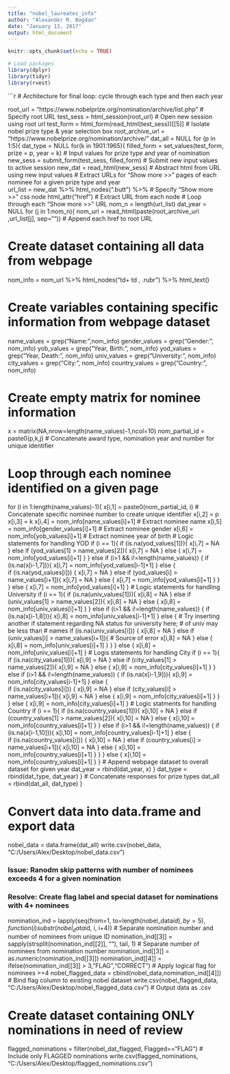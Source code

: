 ---
title: "nobel_laureates_info"
author: "Alexander R. Bogdan"
date: "January 13, 2017"
output: html_document
---

```{r setup, include=FALSE}
knitr::opts_chunk$set(echo = TRUE)
```

```{r, echo=FALSE}
# Load packages 
library(dplyr)
library(tidyr)
library(rvest)
```


```{r}
# Architecture for final loop: cycle through each type and then each year

root_url = "https://www.nobelprize.org/nomination/archive/list.php" # Specify root URL
test_sess = html_session(root_url) # Open new session using root url
test_form = html_form(read_html(test_sess))[[5]] # Isolate nobel prize type & year selection box
root_archive_url = "https://www.nobelprize.org/nomination/archive/"
dat_all = NULL
for (p in 1:5){
  dat_type = NULL
  for(k in 1901:1965){
    filled_form = set_values(test_form, prize = p, year = k) # Input values for prize type and year of nomination
    new_sess = submit_form(test_sess, filled_form) # Submit new input values to active session
    new_dat = read_html(new_sess) # Abstract html from URL using new input values
    # Extract URLs for "Show more >>" pages of each nominee for a given prize type and year  
    url_list = new_dat %>%
    html_nodes(".butt") %>% # Specify "Show more >>" css node
    html_attr("href") # Extract URL from each node
    # Loop through each "Show more >>" URL
    nom_n = length(url_list)
    dat_year = NULL
    for (j in 1:nom_n){
nom_url = read_html(paste(root_archive_url ,url_list[j], sep="")) # Append each href to root URL

# Create dataset containing all data from webpage
nom_info = nom_url %>%
  html_nodes("td+ td , .rubr") %>%
  html_text()

# Create variables containing specific information from webpage dataset
name_values = grep("Name:",nom_info)
gender_values = grep("Gender:", nom_info)
yob_values = grep("Year, Birth:", nom_info)
yod_values = grep("Year, Death:", nom_info)
univ_values = grep("University:", nom_info)
city_values = grep("City:", nom_info)
country_values = grep("Country:", nom_info)

# Create empty matrix for nominee information
x = matrix(NA,nrow=length(name_values)-1,ncol=10)
nom_partial_id = paste0(p,k,j) # Concatenate award type, nomination year and number for unique identifier

# Loop through each nominee identified on a given page
for (i in 1:length(name_values)-1){
  x[i,1] = paste0(nom_partial_id, i) # Concatenate specific nominee number to create unique identifier
  x[i,2] = p
  x[i,3] = k
  x[i,4] = nom_info[name_values[i]+1] # Extract nominee name
  x[i,5] = nom_info[gender_values[i]+1] # Extract nominee gender
  x[i,6] = nom_info[yob_values[i]+1] # Extract nominee year of birth
  # Logic statements for handling YOD
  if (i == 1){
    if (is.na(yod_values[1])){
      x[i,7] = NA
    } else if (yod_values[1] > name_values[2]){
      x[i,7] = NA
    } else {
      x[i,7] = nom_info[yod_values[i]+1]
    }
  } else if (i>1 && i!=length(name_values)) {
    if (is.na(x[i-1,7])){
      x[i,7] = nom_info[yod_values[i-1]+1]
    } else {            
      if (is.na(yod_values[i])) {
        x[i,7] = NA
      } else if (yod_values[i] > name_values[i+1]){ 
        x[i,7] = NA
      } else {
        x[i,7] = nom_info[yod_values[i]+1]
      }
    }
  } else {
    x[i,7] = nom_info[yod_values[i]+1]
  }
  # Logic statements for handling University
  if (i == 1){
    if (is.na(univ_values[1])){
      x[i,8] = NA
    } else if (univ_values[1] > name_values[2]){
      x[i,8] = NA
    } else {
      x[i,8] = nom_info[univ_values[i]+1]
    }
  } else if (i>1 && i!=length(name_values)) {
    if (is.na(x[i-1,8])){
      x[i,8] = nom_info[univ_values[i-1]+1]
    } else {             # Try inserting another if statement regarding NA status for university here; # of univ may be less than # names
      if (is.na(univ_values[i])) {
        x[i,8] = NA
      } else if (univ_values[i] > name_values[i+1]){ # Source of error
        x[i,8] = NA
      } else {
        x[i,8] = nom_info[univ_values[i]+1]
      }
    }
  } else {
    x[i,8] = nom_info[univ_values[i]+1]
  }
  # Logis statements for handling City
  if (i == 1){
    if (is.na(city_values[1])){
      x[i,9] = NA
    } else if (city_values[1] > name_values[2]){
      x[i,9] = NA
    } else {
      x[i,9] = nom_info[city_values[i]+1]
    }
  } else if (i>1 && i!=length(name_values)) {
    if (is.na(x[i-1,9])){
      x[i,9] = nom_info[city_values[i-1]+1]
    } else {            
      if (is.na(city_values[i])) {
        x[i,9] = NA
      } else if (city_values[i] > name_values[i+1]){ 
        x[i,9] = NA
      } else {
        x[i,9] = nom_info[city_values[i]+1]
      }
    }
  } else {
    x[i,9] = nom_info[city_values[i]+1]
  }
  # Logic statments for handling Country
  if (i == 1){
    if (is.na(country_values[1])){
      x[i,10] = NA
    } else if (country_values[1] > name_values[2]){
      x[i,10] = NA
    } else {
      x[i,10] = nom_info[country_values[i]+1]
    }
  } else if (i>1 && i!=length(name_values)) {
    if (is.na(x[i-1,10])){
      x[i,10] = nom_info[country_values[i-1]+1]
    } else {             
      if (is.na(country_values[i])) {
        x[i,10] = NA
      } else if (country_values[i] > name_values[i+1]){ 
        x[i,10] = NA
      } else {
        x[i,10] = nom_info[country_values[i]+1]
      }
    }
  } else {
    x[i,10] = nom_info[country_values[i]+1]
  }
}
# Append webpage dataset to overall dataset for given year
dat_year = rbind(dat_year, x)
}
dat_type = rbind(dat_type, dat_year)
}
# Concatenate responses for prize types
dat_all = rbind(dat_all, dat_type)
}

# Convert data into data.frame and export data
nobel_data = data.frame(dat_all)
write.csv(nobel_data, "C:/Users/Alex/Desktop/nobel_data.csv")



### Issue: Ranodm skip patterns with number of nominees exceeds 4 for a given nomination
### Resolve: Create flag label and special dataset for nominations with 4+ nominees

nomination_ind = lapply(seq(from=1, to=length(nobel_data$id), by=5), function(i) substr(nobel_data$id, i, i+4)) # Separate nomination number and number of nominees from unique ID
nomination_ind[[3]] = sapply(strsplit(nomination_ind[[2]], ""), tail, 1) # Separate number of nominees from nomination number
nomination_ind[[3]] = as.numeric(nomination_ind[[3]])
nomination_ind[[4]] = ifelse(nomination_ind[[3]] > 3, "FLAG","CORRECT") # Apply logical flag for nominees >=4
nobel_flagged_data = cbind(nobel_data,nomination_ind[[4]]) # Bind flag column to existing nobel dataset
write.csv(nobel_flagged_data, "C:/Users/Alex/Desktop/nobel_flagged_data.csv") # Output data as .csv

# Create dataset containing ONLY nominations in need of review
flagged_nominations = filter(nobel_dat_flagged, Flagged=="FLAG") # Include only FLAGGED nominations
write.csv(flagged_nominations, "C:/Users/Alex/Desktop/flagged_nominations.csv")


